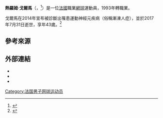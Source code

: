 {{expand|time=2011-02-11}}
{{Infobox 网球
|姓名=Jérôme Golmard
|照片=
|国籍={{FRA}}
|birth_date = {{Birth date|df=yes|1973|9|9}}
|逝世日期=2017年7月31日（43歲）
|出生地={{FRA}}[[第戎|第戎]]
|居住地={{FRA}}[[博卡拉頓|博卡拉頓]]
|身高=188
|体重=77
|持拍手=左
|反拍=
|转职业年=1993年
|球拍=
|球衣=
|球鞋=
|单打最高排名=82（2009年3月9日）
|双打最高排名=88（2008年3月10日）
|现单打排名=
|现双打排名=
|单打冠军头衔=0
|双打冠军头衔=1
|职业战绩=
|奖金=2,215,787[[美元|美元]]
|澳网最好成绩=第三輪（1998、2002）
|法网最好成绩=第二輪（1997）
|温网最好成绩=第三輪（1998、2000）
|美网最好成绩=第三輪（2000）
|大满贯个数=
|奥运会最好成绩=
}}

'''熱羅姆·戈爾馬'''（{{lang-fr|'''Jérôme Golmard'''}}，{{bd|1973年|9月9日|2017年|7月31日|catIdx=Golmard}}<ref>{{Cite web |url=http://www.europe1.fr/sport/tennis-jerome-golmard-ancien-joueur-professionnel-est-mort-a-43-ans-3401825 |title=存档副本 |access-date=2017-08-01 |archive-date=2017-08-01 |archive-url=https://web.archive.org/web/20170801153231/http://www.europe1.fr/sport/tennis-jerome-golmard-ancien-joueur-professionnel-est-mort-a-43-ans-3401825 |dead-url=no }}</ref>）是一位[[法國|法國]]職業[[網球|網球]]運動員，1993年轉職業。

戈爾馬在2014年宣布被診斷出罹患運動神經元疾病（俗稱漸凍人症），並於2017年7月31日逝世，享年43歲。<ref>{{cite web|url=http://www.tennis.com/pro-game/2017/08/former-french-tennis-player-jerome-golmard-dies-at-43/68165/|title=FORMER NO. 22, TWO-TIME ATP TITLE WINNER JEROME GOLMARD DIES AT 43|access-date=2017-08-03|archive-date=2017-08-06|archive-url=https://web.archive.org/web/20170806142054/http://www.tennis.com/pro-game/2017/08/former-french-tennis-player-jerome-golmard-dies-at-43/68165/|dead-url=no}}</ref>

==參考來源==
{{reflist}}

== 外部連結 ==
* {{ATP|G319}}
* {{ITF Profile|id=10007904}}
* {{DavisCupplayerlink|10007904}}

{{France-sport-bio-stub}}
{{Tennis-bio-stub}}

{{Authority control}}
{{DEFAULTSORT:Golmard, Jérôme}}
[[Category:法国男子网球运动员|Category:法国男子网球运动员]]